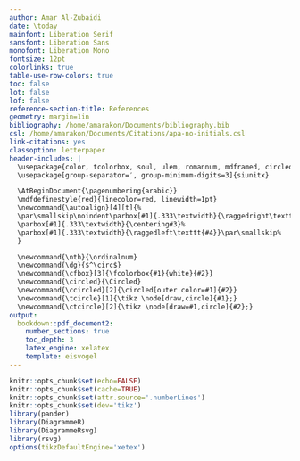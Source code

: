 ```yaml
---
author: Amar Al-Zubaidi
date: \today
mainfont: Liberation Serif
sansfont: Liberation Sans
monofont: Liberation Mono
fontsize: 12pt
colorlinks: true
table-use-row-colors: true
toc: false
lot: false
lof: false
reference-section-title: References
geometry: margin=1in
bibliography: /home/amarakon/Documents/bibliography.bib
csl: /home/amarakon/Documents/Citations/apa-no-initials.csl
link-citations: yes
classoption: letterpaper
header-includes: |
  \usepackage{color, tcolorbox, soul, ulem, romannum, mdframed, circledsteps, tikz, hyperref, fmtcount}
  \usepackage[group-separator=′, group-minimum-digits=3]{siunitx}

  \AtBeginDocument{\pagenumbering{arabic}}
  \mdfdefinestyle{red}{linecolor=red, linewidth=1pt}
  \newcommand{\autoalign}[4][t]{%
  \par\smallskip\noindent\parbox[#1]{.333\textwidth}{\raggedright\texttt{#2}}%
  \parbox[#1]{.333\textwidth}{\centering#3}%
  \parbox[#1]{.333\textwidth}{\raggedleft\texttt{#4}}\par\smallskip%
  }

  \newcommand{\nth}{\ordinalnum}
  \newcommand{\dg}{$^\circ$}
  \newcommand{\cfbox}[3]{\fcolorbox{#1}{white}{#2}}
  \newcommand{\circled}{\Circled}
  \newcommand{\ccircled}[2]{\circled[outer color=#1]{#2}}
  \newcommand{\tcircle}[1]{\tikz \node[draw,circle]{#1};}
  \newcommand{\ctcircle}[2]{\tikz \node[draw=#1,circle]{#2};}
output:
  bookdown::pdf_document2:
    number_sections: true
    toc_depth: 3
    latex_engine: xelatex
    template: eisvogel
---
```

```r
knitr::opts_chunk$set(echo=FALSE)
knitr::opts_chunk$set(cache=TRUE)
knitr::opts_chunk$set(attr.source='.numberLines')
knitr::opts_chunk$set(dev='tikz')
library(pander)
library(DiagrammeR)
library(DiagrammeRsvg)
library(rsvg)
options(tikzDefaultEngine='xetex')
```
